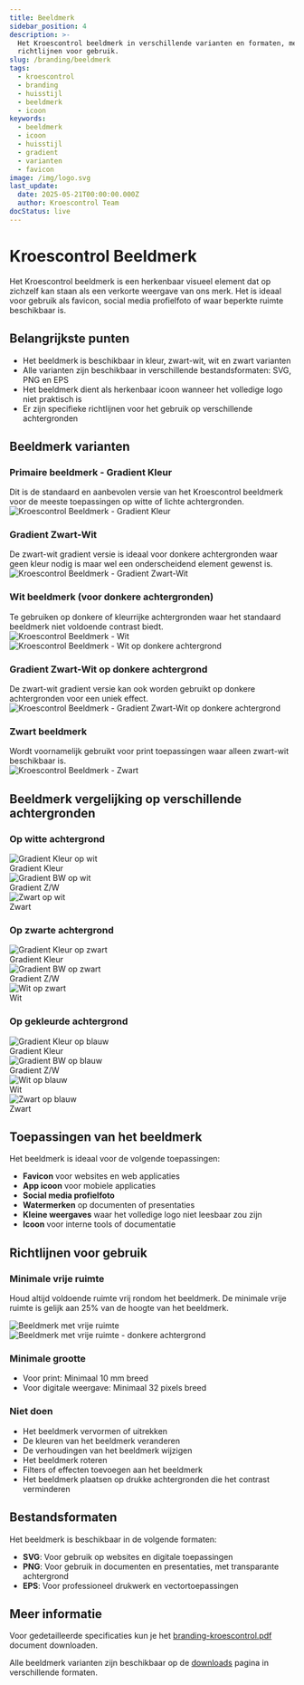 ```yaml
---
title: Beeldmerk
sidebar_position: 4
description: >-
  Het Kroescontrol beeldmerk in verschillende varianten en formaten, met
  richtlijnen voor gebruik.
slug: /branding/beeldmerk
tags:
  - kroescontrol
  - branding
  - huisstijl
  - beeldmerk
  - icoon
keywords:
  - beeldmerk
  - icoon
  - huisstijl
  - gradient
  - varianten
  - favicon
image: /img/logo.svg
last_update:
  date: 2025-05-21T00:00:00.000Z
  author: Kroescontrol Team
docStatus: live
---
```


# Kroescontrol Beeldmerk

Het Kroescontrol beeldmerk is een herkenbaar visueel element dat op zichzelf kan staan als een verkorte weergave van ons merk. Het is ideaal voor gebruik als favicon, social media profielfoto of waar beperkte ruimte beschikbaar is.

## Belangrijkste punten

- Het beeldmerk is beschikbaar in kleur, zwart-wit, wit en zwart varianten
- Alle varianten zijn beschikbaar in verschillende bestandsformaten: SVG, PNG en EPS
- Het beeldmerk dient als herkenbaar icoon wanneer het volledige logo niet praktisch is
- Er zijn specifieke richtlijnen voor het gebruik op verschillende achtergronden

## Beeldmerk varianten

<div style={{display: 'flex', flexWrap: 'wrap', gap: '20px', marginBottom: '20px'}}>
  <div style={{flex: '1 1 250px', minWidth: '250px'}}>
    <h3>Primaire beeldmerk - Gradient Kleur</h3>
    <div style={{fontSize: '0.9em', textAlign: 'center', margin: '8px 0 0 0'}}>Dit is de standaard en aanbevolen versie van het Kroescontrol beeldmerk voor de meeste toepassingen op witte of lichte achtergronden.</div>
    <div style={{padding: '30px', backgroundColor: 'white', textAlign: 'center', borderRadius: '5px', border: '1px solid #eee', height: '120px', display: 'flex', alignItems: 'center', justifyContent: 'center'}}>
      <img src="/branding/beeldmerk/png/kc-beeldmerk-gradientkleur.png" alt="Kroescontrol Beeldmerk - Gradient Kleur" style={{maxWidth: '100px'}} />
    </div>
  </div>

  <div style={{flex: '1 1 250px', minWidth: '250px'}}>
    <h3>Gradient Zwart-Wit</h3>
    <span>De zwart-wit gradient versie is ideaal voor donkere achtergronden waar geen kleur nodig is maar wel een onderscheidend element gewenst is.</span>
    <div style={{padding: '30px', backgroundColor: 'rgb(51, 51, 51)', textAlign: 'center', borderRadius: '5px', height: '120px', display: 'flex', alignItems: 'center', justifyContent: 'center'}}>
      <img src="/branding/beeldmerk/png/kc-beeldmerk-gradientbw.png" alt="Kroescontrol Beeldmerk - Gradient Zwart-Wit" style={{maxWidth: '100px'}} />
    </div>
  </div>
</div>

<div style={{display: 'flex', flexWrap: 'wrap', gap: '20px', marginBottom: '20px'}}>
  <div style={{flex: '1 1 250px', minWidth: '250px'}}>
    <h3>Wit beeldmerk (voor donkere achtergronden)</h3>
    <div>Te gebruiken op donkere of kleurrijke achtergronden waar het standaard beeldmerk niet voldoende contrast biedt.</div>
    <div style={{display: 'flex', gap: '15px', marginBottom: '10px'}}>
      <div style={{padding: '30px', backgroundColor: '#0057B8', textAlign: 'center', flex: '1', borderRadius: '5px'}}>
        <img src="/branding/beeldmerk/png/kc-beeldmerk-wit.png" alt="Kroescontrol Beeldmerk - Wit" style={{maxWidth: '80px'}} />
      </div>
      <div style={{padding: '30px', backgroundColor: '#333', textAlign: 'center', flex: '1', borderRadius: '5px'}}>
        <img src="/branding/beeldmerk/png/kc-beeldmerk-wit.png" alt="Kroescontrol Beeldmerk - Wit op donkere achtergrond" style={{maxWidth: '80px'}} />
      </div>
    </div>
  </div>

  <div style={{flex: '1 1 250px', minWidth: '250px'}}>
    <h3>Gradient Zwart-Wit op donkere achtergrond</h3>
    <div>De zwart-wit gradient versie kan ook worden gebruikt op donkere achtergronden voor een uniek effect.</div>
    <div style={{padding: '30px', backgroundColor: '#222b5b', textAlign: 'center', borderRadius: '5px'}}>
      <img src="/branding/beeldmerk/png/kc-beeldmerk-gradientbw.png" alt="Kroescontrol Beeldmerk - Gradient Zwart-Wit op donkere achtergrond" style={{maxWidth: '80px'}} />
    </div>
  </div>
</div>

<div
  style={{
    display: 'flex',
    flexWrap: 'wrap',
    gap: '20px',
    marginBottom: '20px',
  }}
>
  <div style={{ flex: '1 1 250px', minWidth: '250px' }}>
    <h3>Zwart beeldmerk</h3>
    <span>
      Wordt voornamelijk gebruikt voor print toepassingen waar alleen zwart-wit
      beschikbaar is.
    </span>
    <div
      style={{
        padding: '30px',
        backgroundColor: 'white',
        textAlign: 'center',
        borderRadius: '5px',
        border: '1px solid #eee',
      }}
    >
      <img
        src='/branding/beeldmerk/png/kc-beeldmerk-zwart.png'
        alt='Kroescontrol Beeldmerk - Zwart'
        style={{ maxWidth: '80px' }}
      />
    </div>
  </div>
</div>

## Beeldmerk vergelijking op verschillende achtergronden

### Op witte achtergrond

<div style={{display: 'flex', flexWrap: 'wrap', gap: '15px', marginBottom: '30px'}}>
  <div style={{flex: '1 1 120px', minWidth: '120px', maxWidth: '150px'}}>
    <div style={{padding: '20px', backgroundColor: 'white', textAlign: 'center', borderRadius: '5px', border: '1px solid #eee', height: '80px', display: 'flex', alignItems: 'center', justifyContent: 'center'}}>
      <img src="/branding/beeldmerk/png/kc-beeldmerk-gradientkleur.png" alt="Gradient Kleur op wit" style={{maxWidth: '60px', width: '100%'}} />
    </div>
    <div style={{fontSize: '0.9em', textAlign: 'center', margin: '8px 0 0 0'}}>Gradient Kleur</div>
  </div>

<div style={{ flex: '1 1 120px', minWidth: '120px', maxWidth: '150px' }}>
  <div
    style={{
      padding: '20px',
      backgroundColor: 'white',
      textAlign: 'center',
      borderRadius: '5px',
      border: '1px solid #eee',
      height: '80px',
      display: 'flex',
      alignItems: 'center',
      justifyContent: 'center',
    }}
  >
    <img
      src='/branding/beeldmerk/png/kc-beeldmerk-gradientbw.png'
      alt='Gradient BW op wit'
      style={{ maxWidth: '60px', width: '100%' }}
    />
  </div>
  <div style={{ fontSize: '0.9em', textAlign: 'center', margin: '8px 0 0 0' }}>
    Gradient Z/W
  </div>
</div>

  <div style={{flex: '1 1 120px', minWidth: '120px', maxWidth: '150px'}}>
    <div style={{padding: '20px', backgroundColor: 'white', textAlign: 'center', borderRadius: '5px', border: '1px solid #eee', height: '80px', display: 'flex', alignItems: 'center', justifyContent: 'center'}}>
      <img src="/branding/beeldmerk/png/kc-beeldmerk-zwart.png" alt="Zwart op wit" style={{maxWidth: '60px', width: '100%'}} />
    </div>
    <div style={{fontSize: '0.9em', textAlign: 'center', margin: '8px 0 0 0'}}>Zwart</div>
  </div>
</div>

### Op zwarte achtergrond

<div style={{display: 'flex', flexWrap: 'wrap', gap: '15px', marginBottom: '30px'}}>
  <div style={{flex: '1 1 120px', minWidth: '120px', maxWidth: '150px'}}>
    <div style={{padding: '20px', backgroundColor: 'black', textAlign: 'center', borderRadius: '5px', height: '80px', display: 'flex', alignItems: 'center', justifyContent: 'center'}}>
      <img src="/branding/beeldmerk/png/kc-beeldmerk-gradientkleur.png" alt="Gradient Kleur op zwart" style={{maxWidth: '60px', width: '100%'}} />
    </div>
    <div style={{fontSize: '0.9em', textAlign: 'center', margin: '8px 0 0 0'}}>Gradient Kleur</div>
  </div>

<div style={{ flex: '1 1 120px', minWidth: '120px', maxWidth: '150px' }}>
  <div
    style={{
      padding: '20px',
      backgroundColor: 'black',
      textAlign: 'center',
      borderRadius: '5px',
      height: '80px',
      display: 'flex',
      alignItems: 'center',
      justifyContent: 'center',
    }}
  >
    <img
      src='/branding/beeldmerk/png/kc-beeldmerk-gradientbw.png'
      alt='Gradient BW op zwart'
      style={{ maxWidth: '60px', width: '100%' }}
    />
  </div>
  <div style={{ fontSize: '0.9em', textAlign: 'center', margin: '8px 0 0 0' }}>
    Gradient Z/W
  </div>
</div>

  <div style={{flex: '1 1 120px', minWidth: '120px', maxWidth: '150px'}}>
    <div style={{padding: '20px', backgroundColor: 'black', textAlign: 'center', borderRadius: '5px', height: '80px', display: 'flex', alignItems: 'center', justifyContent: 'center'}}>
      <img src="/branding/beeldmerk/png/kc-beeldmerk-wit.png" alt="Wit op zwart" style={{maxWidth: '60px', width: '100%'}} />
    </div>
    <div style={{fontSize: '0.9em', textAlign: 'center', margin: '8px 0 0 0', color: 'var(--ifm-font-color-base)'}}>Wit</div>
  </div>
</div>

### Op gekleurde achtergrond

<div style={{display: 'flex', flexWrap: 'wrap', gap: '15px', marginBottom: '30px'}}>
  <div style={{flex: '1 1 120px', minWidth: '120px', maxWidth: '150px'}}>
    <div style={{padding: '20px', backgroundColor: '#0057B8', textAlign: 'center', borderRadius: '5px', height: '80px', display: 'flex', alignItems: 'center', justifyContent: 'center'}}>
      <img src="/branding/beeldmerk/png/kc-beeldmerk-gradientkleur.png" alt="Gradient Kleur op blauw" style={{maxWidth: '60px', width: '100%'}} />
    </div>
    <div style={{fontSize: '0.9em', textAlign: 'center', margin: '8px 0 0 0'}}>Gradient Kleur</div>
  </div>

<div style={{ flex: '1 1 120px', minWidth: '120px', maxWidth: '150px' }}>
  <div
    style={{
      padding: '20px',
      backgroundColor: '#0057B8',
      textAlign: 'center',
      borderRadius: '5px',
      height: '80px',
      display: 'flex',
      alignItems: 'center',
      justifyContent: 'center',
    }}
  >
    <img
      src='/branding/beeldmerk/png/kc-beeldmerk-gradientbw.png'
      alt='Gradient BW op blauw'
      style={{ maxWidth: '60px', width: '100%' }}
    />
  </div>
  <div
    style={{
      fontSize: '0.9em',
      textAlign: 'center',
      margin: '8px 0 0 0',
      color: 'var(--ifm-font-color-base)',
    }}
  >
    Gradient Z/W
  </div>
</div>

<div style={{ flex: '1 1 120px', minWidth: '120px', maxWidth: '150px' }}>
  <div
    style={{
      padding: '20px',
      backgroundColor: '#0057B8',
      textAlign: 'center',
      borderRadius: '5px',
      height: '80px',
      display: 'flex',
      alignItems: 'center',
      justifyContent: 'center',
    }}
  >
    <img
      src='/branding/beeldmerk/png/kc-beeldmerk-wit.png'
      alt='Wit op blauw'
      style={{ maxWidth: '60px', width: '100%' }}
    />
  </div>
  <div
    style={{
      fontSize: '0.9em',
      textAlign: 'center',
      margin: '8px 0 0 0',
      color: 'var(--ifm-font-color-base)',
    }}
  >
    Wit
  </div>
</div>

  <div style={{flex: '1 1 120px', minWidth: '120px', maxWidth: '150px'}}>
    <div style={{padding: '20px', backgroundColor: '#0057B8', textAlign: 'center', borderRadius: '5px', height: '80px', display: 'flex', alignItems: 'center', justifyContent: 'center'}}>
      <img src="/branding/beeldmerk/png/kc-beeldmerk-zwart.png" alt="Zwart op blauw" style={{maxWidth: '60px', width: '100%'}} />
    </div>
    <div style={{fontSize: '0.9em', textAlign: 'center', margin: '8px 0 0 0', color: 'var(--ifm-font-color-base)'}}>Zwart</div>
  </div>
</div>

## Toepassingen van het beeldmerk

Het beeldmerk is ideaal voor de volgende toepassingen:

- **Favicon** voor websites en web applicaties
- **App icoon** voor mobiele applicaties
- **Social media profielfoto**
- **Watermerken** op documenten of presentaties
- **Kleine weergaves** waar het volledige logo niet leesbaar zou zijn
- **Icoon** voor interne tools of documentatie

## Richtlijnen voor gebruik

### Minimale vrije ruimte

Houd altijd voldoende ruimte vrij rondom het beeldmerk. De minimale vrije ruimte is gelijk aan 25% van de hoogte van het beeldmerk.

<div style={{display: 'flex', flexWrap: 'wrap', gap: '20px', marginBottom: '20px'}}>
  <div style={{flex: '1 1 250px', minWidth: '150px'}}>
    <div style={{backgroundColor: '#f5f5f5', padding: '20px', textAlign: 'center', borderRadius: '5px'}}>
      <img src="/branding/beeldmerk/png/kc-beeldmerk-gradientkleur.png" alt="Beeldmerk met vrije ruimte" style={{maxWidth: '80px', border: '2px dashed #ccc', padding: '20px'}} />
    </div>
  </div>

  <div style={{flex: '1 1 250px', minWidth: '150px'}}>
    <div style={{backgroundColor: '#333', padding: '20px', textAlign: 'center', borderRadius: '5px'}}>
      <img src="/branding/beeldmerk/png/kc-beeldmerk-gradientbw.png" alt="Beeldmerk met vrije ruimte - donkere achtergrond" style={{maxWidth: '80px', border: '2px dashed #666', padding: '20px'}} />
    </div>
  </div>
</div>

### Minimale grootte

- Voor print: Minimaal 10 mm breed
- Voor digitale weergave: Minimaal 32 pixels breed

### Niet doen

- Het beeldmerk vervormen of uitrekken
- De kleuren van het beeldmerk veranderen
- De verhoudingen van het beeldmerk wijzigen
- Het beeldmerk roteren
- Filters of effecten toevoegen aan het beeldmerk
- Het beeldmerk plaatsen op drukke achtergronden die het contrast verminderen

## Bestandsformaten

Het beeldmerk is beschikbaar in de volgende formaten:

- **SVG**: Voor gebruik op websites en digitale toepassingen
- **PNG**: Voor gebruik in documenten en presentaties, met transparante achtergrond
- **EPS**: Voor professioneel drukwerk en vectortoepassingen

## Meer informatie

Voor gedetailleerde specificaties kun je het [branding-kroescontrol.pdf](/branding/branding-kroescontrol.pdf) document downloaden.

Alle beeldmerk varianten zijn beschikbaar op de [downloads](/branding/downloads) pagina in verschillende formaten.
